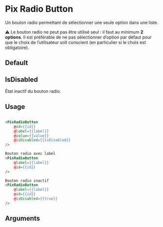 

<Meta
  title='Form/Radio Button'
  component='PixRadioButton'
  decorators={[centered]}
  argTypes={stories.argTypes}
/>

# Pix Radio Button

Un bouton radio permettant de sélectionner une seule option dans une liste.

⚠️ Le bouton radio ne peut pas être utilisé seul : il faut au minimum **2 options**.
Il est préférable de ne pas sélectionner d’option par défaut pour que le choix de l’utilisateur soit conscient (en particulier si le choix est obligatoire).

## Default

<Canvas isColumn>
  <Story story={stories.Default} height={60} />
  <Story name='Default checked' story={stories.defaultChecked} height={60} />
</Canvas>

## IsDisabled

État inactif du bouton radio.

<Canvas isColumn>
  <Story name='Disabled' story={stories.isDisabled} height={60} />
  <Story name='Disabled checked' story={stories.disabledChecked} height={60} />
</Canvas>

## Usage

```html

<PixRadioButton
    @id={{id}}
    @label={{label}}
    @value={{value}}
    @isDisabled={{isDisabled}}
/>

Bouton radio avec label
<PixRadioButton
    @label={{label}}
    @id={{id}}
/>

Bouton radio inactif
<PixRadioButton
    @label={{label}}
    @id={{id}}
    @isDisabled={{true}}
/>
```

## Arguments

<ArgsTable story="Default" />
